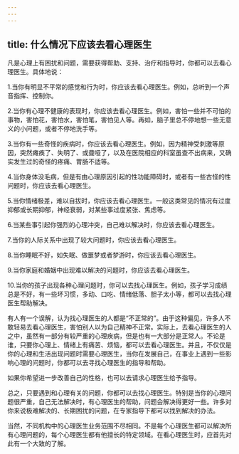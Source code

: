 ```yaml
---
---
---
```

title: 什么情况下应该去看心理医生
---



凡是心理上有困扰和问题，需要获得帮助、支持、治疗和指导时，你都可以去看心理医生。具体地说：

1.当你有明显不平常的感觉和行为时，你应该去看心理医生。例如，总听到一个声音指挥、控制你。

2.当你有心理不健康的表现时，你应该去看心理医生。例如，害怕一些并不可怕的事物，害怕花，害怕水，害怕笔，害怕见人等。再如，脑子里总不停地想一些无意义的小问题，或者不停地洗手等。

3.当你有一些奇怪的疾病时，你应该去看心理医生。例如，因为精神受刺激等原因，突然瘫痪了、失明了、或聋哑了，以及在医院相应的科室虽查不出病来，又确实发生过的奇怪的疼痛、胃肠不适等。

4.当你身体没毛病，但是有由心理原因引起的性功能障碍时，或者有一些古怪的性问题时，你应该去看心理医生。

5.当你情绪极差，难以自拔时，你应该去看心理医生。一般这类常见的情况有过度抑郁或长期抑郁，神经衰弱，对某些事过度紧张、焦虑等。

6.当某些事引起你强烈的心理冲突，自己难以解决时，你应该去看心理医生。

7.当你的人际关系中出现了较大问题时，你应该去看心理医生。

8.当你睡眠不好，如失眠、做噩梦或者梦游时，你应该去看心理医生。

9.当你家庭和婚姻中出现难以解决的问题时，你应该去看心理医生。

10.当你的孩子出现各种心理问题时，你可以去找心理医生。例如，孩子学习成绩总是不好，有一些坏习惯，多动、口吃、情绪低落、胆子太小等，都可以去找心理医生帮助解决。

有人有一个误解，认为找心理医生的人都是“不正常的”。由于这种偏见，许多人不敢轻易去看心理医生，害怕别人以为自己精神不正常。实际上，去看心理医生的人之中，虽然有一部分有较严重的心理疾病，但是也有一大部分是正常人。不论是谁，只要你心理上、情绪上有痛苦、烦恼，都可以去看心理医生。并且，不仅仅是你的心理和生活出现问题时需要心理医生，当你在发展自己，在事业上遇到一些影响心理的问题时，你都可以去寻找心理医生的指导和帮助。

如果你希望进一步改善自己的性格，也可以去请求心理医生给予指导。

总之，只要遇到和心理有关的问题，你都可以去找心理医生。特别是当你的心理问题很严重，自己无法解决时，有心理医生的帮助，问题会解决得更好一些。许多对你来说极难解决的、长期困扰的问题，在专家指导下都可以找到解决的办法。

当然，不同机构中的心理医生业务范围不尽相同。不是每个心理医生都可以解决所有心理问题的，每个心理医生都有他擅长的特定领域。在看心理医生时，应首先对此有一个大致的了解。